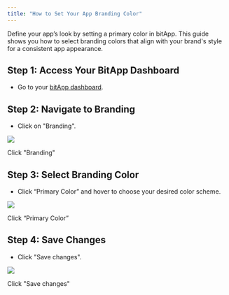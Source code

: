 ```yaml
---
title: "How to Set Your App Branding Color"
---
```


Define your app’s look by setting a primary color in bitApp. This guide shows you how to select branding colors that align with your brand's style for a consistent app appearance.

## **Step 1: Access Your BitApp Dashboard**

- Go to your [bitApp dashboard](https://app.bitbybit.studio/bitapp/design).

## **Step 2: Navigate to Branding**

- Click on "Branding".

![](https://cdn.prod.website-files.com/659655f5b20d395a5c69efcf/66f231eff265ded09dbabe15_AD_4nXf1VzB8vo2G4rkhbVpeJdZ-9yc9cfJtaHN8iN6tp6CWywIFRIxqxL4eGw-kAPZ6614gkwBh8wGuMtr7XI-3st7BTM9zH-Vwje1oLT_FoWMrWgDH2daSUdpQUODDz4AGuOW2760ZLm5G606U2xPeFij71eZb.png)

Click "Branding"

## **Step 3: Select Branding Color**

- Click “Primary Color” and hover to choose your desired color scheme.

![](https://cdn.prod.website-files.com/659655f5b20d395a5c69efcf/66f233db712085667a98ccaa_AD_4nXehGPHfDCCVx0Z3WzZ52fH6gtuyWy2OBqB6wk_qobPTsnsdebs7iuDfEjyHyF5Wi5WwLamIATBnP0YiS8H630Gya3ICLznp234INoQ2uDtdB4t0YZyF4hH8SvbJty2A7ZqRCOcXIwlOuKjRN4eKk64yAsE.png)

Click “Primary Color” 

## **Step 4: Save Changes**

- Click "Save changes".

![](https://cdn.prod.website-files.com/659655f5b20d395a5c69efcf/66f231efabea599a40ac5596_AD_4nXfLJ87bZe70KGa9yT-1qbICL56XtTjYCRCRB4TsWa-77Q_SAV3OqPA67GUX1eqTqu1is_tnMBmTVfBc59lntlrSYBEXoI7f8SIn2AadmkxJ073N0634QZhu-5y7ITdjotFRhxKMzqezsY_uSxw78KNAul05.png)

Click "Save changes"